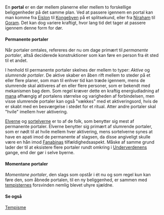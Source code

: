 {{title:Portal}}
{{author:Laura Holmegaard}}
{{timestamp:2011-01-04T20:11:43Z}}
{{copyright:Portal}}
En '''portal''' er en dør mellem planerne eller mellem to forskellige beliggenheder på det samme plan. Ved at passere igennem en portal kan man komme fra [[Eislon]] til [[Kongebyen]] på et splitsekund, eller fra [[Niraham]] til [[Goram]]. Det kan dog variere kraftigt, hvor lang tid det tager at passere igennem denne form for dør.

====Permanente portaler====
Når portaler omtales, refereres der nu om dage primært til ''permanente portaler'', altså deciderede konstruktioner som kan føre en person fra ét sted til et andet.

I henhold til permanente portaler skelnes der mellem to typer: ''Aktive'' og ''slumrende portaler''. De aktive skaber en åben rift mellem to steder på et eller flere planer, som man til enhver tid kan træde igennem, mens de slumrende skal aktiveres af en eller flere personer, som er bekendt med mekanismen bag dem. Som regel kræver dette en kraftig energiudladning af [[mana]] afhængig af portalens størrelse og varigheden af forbindelsen, men visse slumrende portaler kan også "vækkes" med et aktiveringsord, hvis de er skabt med en besværgelse i stedet for et ritual. Atter andre portaler skal "hvile" imellem hver aktivering.

[[Elver|Elverne]] og [[sortelver|sortelverne]] er to af de folk, som benytter sig mest af permanente portaler. Elverne benytter sig primært af slumrende portaler, som er nødt til at hvile mellem hver aktivering, mens sortelverne synes at have en apati imod de permanente af slagsen, da disse angiveligt skulle være en hån imod [[Fanabina|Fanabinas]] tilfældighedsaspekt. Måske af samme grund lader der til at eksistere flere portaler rundt omkring i [[Underverdenen|Underverdenens]] gange, end der gør i selve byerne.

====Momentane portaler====
''Momentane portaler'', den slags som opstår i ét nu og som regel kun kan føre den, som åbnede portalen, til en ny beliggenhed, er sammen med [[tempist|tempisternes]] forsvinden nemlig blevet uhyre sjældne.

====Se også====
[[Tempisme]]